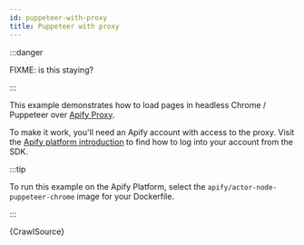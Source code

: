 ```yaml
---
id: puppeteer-with-proxy
title: Puppeteer with proxy
---
```




:::danger

FIXME: is this staying?

:::

This example demonstrates how to load pages in headless Chrome / Puppeteer over [Apify Proxy](https://docs.apify.com/proxy).

To make it work, you'll need an Apify account with access to the proxy. Visit the [Apify platform introduction](/docs/guides/apify-platform) to find
how to log into your account from the SDK.

:::tip

To run this example on the Apify Platform, select the `apify/actor-node-puppeteer-chrome` image for your Dockerfile.

:::

<CodeBlock className="language-js">
	{CrawlSource}
</CodeBlock>
